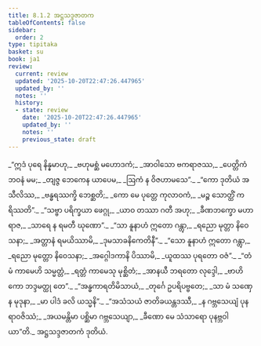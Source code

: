 ```yaml
---
title: 8.1.2 အဋ္ဌသဒ္ဒဇာတက
tableOfContents: false
sidebar:
  order: 2
type: tipitaka
basket: su
book: ja1
review:
  current: review
  updated: '2025-10-20T22:47:26.447965'
  updated_by: ''
  notes: ''
  history:
  - state: review
    date: '2025-10-20T22:47:26.447965'
    updated_by: ''
    notes: ''
    previous_state: draft
---
```



<DynamicBreadcrumb />


<ReviewStatus review={frontmatter.review} showDetails={true} />

<HypothesisAnnotation frontmatter={frontmatter} />

<Division number="10" book="ja1" e="ch" v="22" p="176">

<Paragraph number="1683" type="verses" book="ja1">
_“ဣဒံ ပုရေ နိန္နမာဟု,_  
_ဗဟုမစ္ဆံ မဟောဒကံ;_  
_အာဝါသော ဗကရာဇဿ,_  
_ပေတ္တိကံ ဘဝနံ မမ;_  
_တျဇ္ဇ ဘေကေန ယာပေမ,_  
_ဩကံ န ဝိဇဟာမသေ”._  

</Paragraph>

</Division>
<Division number="11" book="ja1" e="ch" v="22" p="176">

<Paragraph number="1684" type="verses" book="ja1">
_“ကော ဒုတိယံ အသီလိဿ,_  
_ဗန္ဓရဿက္ခိ ဘေစ္ဆတိ;_  
_ကော မေ ပုတ္တေ ကုလာဝကံ,_  
_မဉ္စ သောတ္ထိံ ကရိဿတိ”._  

</Paragraph>

</Division>
<Division number="12" book="ja1" e="ch" v="22" p="176">

<Paragraph number="1685" type="verses" book="ja1">
_“သဗ္ဗာ ပရိက္ခယာ ဖေဂ္ဂု,_  
_ယာဝ တဿာ ဂတီ အဟု;_  
_ခီဏဘက္ခော မဟာရာဇ,_  
_သာရေ န ရမတီ ဃုဏော”._  

</Paragraph>

</Division>
<Division number="13" book="ja1" e="ch" v="22" p="177">

<Paragraph number="1686" type="verses" book="ja1">
_“သာ နူနာဟံ ဣတော ဂန္တွာ,_  
_ရညော မုတ္တာ နိဝေသနာ;_  
_အတ္တာနံ ရမယိဿာမိ,_  
_ဒုမသာခနိကေတိနီ”._  

</Paragraph>

</Division>
<Division number="14" book="ja1" e="ch" v="22" p="177">

<Paragraph number="1687" type="verses" book="ja1">
_“သော နူနာဟံ ဣတော ဂန္တွာ,_  
_ရညော မုတ္တော နိဝေသနာ;_  
_အဂ္ဂေါဒကာနိ ပိဿာမိ,_  
_ယူထဿ ပုရတော ဝဇံ”._  

</Paragraph>

</Division>
<Division number="15" book="ja1" e="ch" v="22" p="177">

<Paragraph number="1688" type="verses" book="ja1">
_“တံ မံ ကာမေဟိ သမ္မတ္တံ,_  
_ရတ္တံ ကာမေသု မုစ္ဆိတံ;_  
_အာနယီ ဘရတော လုဒ္ဒေါ,_  
_ဗာဟိကော ဘဒ္ဒမတ္ထု တေ”._  

</Paragraph>

</Division>
<Division number="16" book="ja1" e="ch" v="22" p="177">

<Paragraph number="1689" type="verses" book="ja1">
_“အန္ဓကာရတိမိသာယံ,_  
_တုင်္ဂေ ဥပရိပဗ္ဗတေ;_  
_သာ မံ သဏှေန မုဒုနာ,_  
_မာ ပါဒံ ခလိ ယသ္မနိ”._  

</Paragraph>

</Division>
<Division number="17" book="ja1" e="ch" v="22" p="177">

<Paragraph number="1690" type="verses" book="ja1">
_“အသံသယံ ဇာတိခယန္တဒဿီ,_  
_န ဂဗ္ဘသေယျံ ပုနရာဝဇိဿံ;_  
_အယမန္တိမာ ပစ္ဆိမာ ဂဗ္ဘသေယျာ,_  
_ခီဏော မေ သံသာရော ပုနဗ္ဘဝါယာ”တိ._  


</Paragraph>
</Division>

<Paragraph number="1691" type="center" book="ja1">
အဋ္ဌသဒ္ဒဇာတကံ ဒုတိယံ.
</Paragraph>